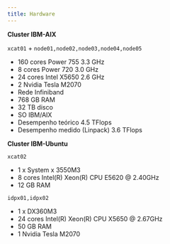 ```yaml
---
title: Hardware
---
```


**Cluster IBM-AIX**

`xcat01` + `node01,node02,node03,node04,node05`

- 160 cores Power 755 3.3 GHz
- 8 cores Power 720 3.0 GHz
- 24 cores Intel X5650 2.6 GHz
- 2 Nvidia Tesla M2070
- Rede Infiniband
- 768 GB RAM
- 32 TB disco
- SO IBM/AIX
- Desempenho teórico 4.5 TFlops
- Desempenho medido (Linpack) 3.6 TFlops

**Cluster IBM-Ubuntu**

`xcat02`

- 1 x System x 3550M3
- 8 cores Intel(R) Xeon(R) CPU E5620 @ 2.40GHz
- 12 GB RAM

`idpx01,idpx02`

- 1 x DX360M3
- 24 cores Intel(R) Xeon(R) CPU X5650 @ 2.67GHz
- 50 GB RAM
- 1 Nvidia Tesla M2070